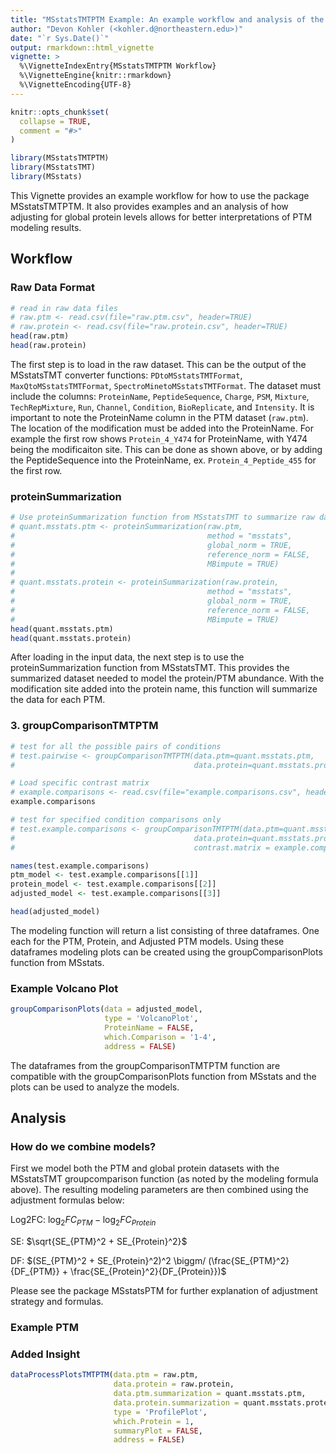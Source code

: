 ```yaml
---
title: "MSstatsTMTPTM Example: An example workflow and analysis of the MSstatsTMTPTM package"
author: "Devon Kohler (<kohler.d@northeastern.edu>)"
date: "`r Sys.Date()`"
output: rmarkdown::html_vignette
vignette: >
  %\VignetteIndexEntry{MSstatsTMTPTM Workflow}
  %\VignetteEngine{knitr::rmarkdown}
  %\VignetteEncoding{UTF-8}
---
```


```r
knitr::opts_chunk$set(
  collapse = TRUE,
  comment = "#>"
)
```

```r
library(MSstatsTMTPTM)
library(MSstatsTMT)
library(MSstats)
```

This Vignette provides an example workflow for how to use the package MSstatsTMTPTM. It also provides examples and an analysis of how adjusting for global protein levels allows for better interpretations of PTM modeling results.

## Workflow

### Raw Data Format

```r
# read in raw data files
# raw.ptm <- read.csv(file="raw.ptm.csv", header=TRUE)
# raw.protein <- read.csv(file="raw.protein.csv", header=TRUE)
head(raw.ptm)
head(raw.protein)
```

The first step is to load in the raw dataset. This can be the output of the MSstatsTMT converter functions: `PDtoMSstatsTMTFormat`, `MaxQtoMSstatsTMTFormat`, `SpectroMinetoMSstatsTMTFormat`. The dataset must include the columns: `ProteinName`, `PeptideSequence`, `Charge`, `PSM`, `Mixture`, `TechRepMixture`, `Run`, `Channel`, `Condition`, `BioReplicate`, and `Intensity`. It is important to note the ProteinName column in the PTM dataset (`raw.ptm`). The location of the modification must be added into the ProteinName. For example the first row shows `Protein_4_Y474` for ProteinName, with Y474 being the modificaiton site. This can be done as shown above, or by adding the PeptideSequence into the ProteinName, ex. `Protein_4_Peptide_455` for the first row.


### proteinSummarization

``` r

# Use proteinSummarization function from MSstatsTMT to summarize raw data
# quant.msstats.ptm <- proteinSummarization(raw.ptm,
#                                           method = "msstats",
#                                           global_norm = TRUE,
#                                           reference_norm = FALSE,
#                                           MBimpute = TRUE)
# 
# quant.msstats.protein <- proteinSummarization(raw.protein,
#                                           method = "msstats",
#                                           global_norm = TRUE,
#                                           reference_norm = FALSE,
#                                           MBimpute = TRUE)
head(quant.msstats.ptm)
head(quant.msstats.protein)

```

After loading in the input data, the next step is to use the proteinSummarization function from MSstatsTMT. This provides the summarized dataset needed to model the protein/PTM abundance. With the modification site added into the protein name, this function will summarize the data for each PTM.


### 3. groupComparisonTMTPTM

``` r

# test for all the possible pairs of conditions
# test.pairwise <- groupComparisonTMTPTM(data.ptm=quant.msstats.ptm,
#                                        data.protein=quant.msstats.protein)

# Load specific contrast matrix
# example.comparisons <- read.csv(file="example.comparisons.csv", header=TRUE)
example.comparisons

# test for specified condition comparisons only
# test.example.comparisons <- groupComparisonTMTPTM(data.ptm=quant.msstats.ptm,
#                                        data.protein=quant.msstats.protein,
#                                        contrast.matrix = example.comparisons)

names(test.example.comparisons)
ptm_model <- test.example.comparisons[[1]]
protein_model <- test.example.comparisons[[2]]
adjusted_model <- test.example.comparisons[[3]]

head(adjusted_model)

```

The modeling function will return a list consisting of three dataframes. One each for the PTM, Protein, and Adjusted PTM models. Using these dataframes modeling plots can be created using the groupComparisonPlots function from MSstats.

### Example Volcano Plot

``` r
groupComparisonPlots(data = adjusted_model,
                     type = 'VolcanoPlot',
                     ProteinName = FALSE,
                     which.Comparison = '1-4',
                     address = FALSE)

```

The dataframes from the groupComparisonTMTPTM function are compatible with the groupComparisonPlots function from MSstats and the plots can be used to analyze the models.

## Analysis

### How do we combine models?

First we model both the PTM and global protein datasets with the MSstatsTMT groupcomparison function (as noted by the modeling formula above). The resulting modeling parameters are then combined using the adjustment formulas below:

Log2FC: $\log_2FC_{PTM} - \log_2FC_{Protein}$

SE: $\sqrt{SE_{PTM}^2 + SE_{Protein}^2}$

DF: $(SE_{PTM}^2 + SE_{Protein}^2)^2 \biggm/ (\frac{SE_{PTM}^2}{DF_{PTM}} + \frac{SE_{Protein}^2}{DF_{Protein}})$

Please see the package MSstatsPTM for further explanation of adjustment strategy and formulas.

### Example PTM

### Added Insight

``` r
dataProcessPlotsTMTPTM(data.ptm = raw.ptm,
                       data.protein = raw.protein,
                       data.ptm.summarization = quant.msstats.ptm,
                       data.protein.summarization = quant.msstats.protein,
                       type = 'ProfilePlot',
                       which.Protein = 1,
                       summaryPlot = FALSE,
                       address = FALSE)

```



